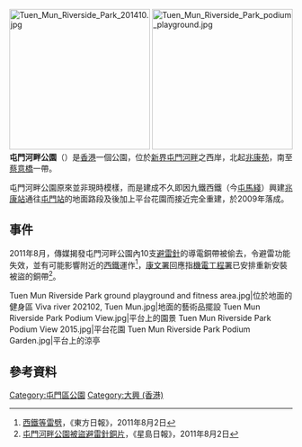 [[File:Tuen_Mun_Riverside_Park_201410.jpg|250px]]
[[File:Tuen_Mun_Riverside_Park_podium_playground.jpg|250px]]
'''屯門河畔公園'''（{{lang-en|'''Tuen Mun Riverside Park'''}}）是[[香港|香港]]一個公園，位於[[新界|新界]][[屯門|屯門]][[屯門河|河畔]]之西岸，北起[[兆康苑|兆康苑]]，南至[[蔡意橋|蔡意橋]]一帶。

屯門河畔公園原來並非現時模樣，而是建成不久即因九鐵西鐵（今[[屯馬綫|屯馬綫]]）興建[[兆康站_(屯馬綫)|兆康站]]通往[[屯門站_(屯馬綫)|屯門站]]的地面路段及後加上平台花園而接近完全重建，於2009年落成。

==事件==
2011年8月，傳媒揭發屯門河畔公園內10支[[避雷針|避雷針]]的導電銅帶被偷去，令避雷功能失效，並有可能影響附近的[[西鐵|西鐵]]運作<ref>[http://www2.news.sina.com.hk/news/2/1/1/2396743/1.html 西鐵等雷劈]，《東方日報》，2011年8月2日</ref>，[[康文署|康文署]]回應指[[機電工程署|機電工程署]]已安排重新安裝被盜的銅帶<ref>[http://news.sina.com.hk/news/2/1/1/2396983/1.html 屯門河畔公園被盜避雷針銅片]{{dead link|date=2017年12月 |bot=InternetArchiveBot |fix-attempted=yes }}，《星島日報》，2011年8月2日</ref>。

<gallery>
Tuen Mun Riverside Park ground playground and fitness area.jpg|位於地面的健身區
Viva river 202102, Tuen Mun.jpg|地面的藝術品擺設
Tuen Mun Riverside Park Podium View.jpg|平台上的園景
Tuen Mun Riverside Park Podium View 2015.jpg|平台花園
Tuen Mun Riverside Park Podium Garden.jpg|平台上的涼亭
</gallery>

==參考資料==
{{Reflist}}

{{HK-cult-stub}}
{{香港公園}}

[[Category:屯門區公園|Category:屯門區公園]]
[[Category:大興_(香港)|Category:大興 (香港)]]